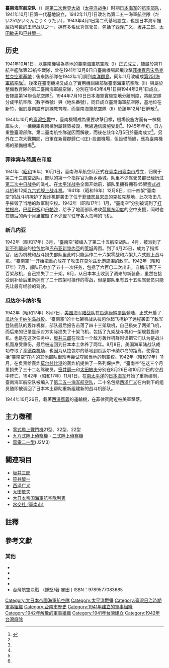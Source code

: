 {{noteTA
|1=zh-hans:瓜达尔卡纳尔; zh-hant:瓜達康納爾;
|2=zh-hans:莫尔兹比; zh-hant:莫士比;
}}
{{Infobox Military Unit
|unit_name=台南海軍航空隊<br><small>{{lang|ja|台南海軍航空隊}}{{ja}}</small>
|image=[[File:RabaulJapaneseEnlistedFighterPilots.jpg|300px]]
|caption=約於1942年6月在[[巴布亚新几内亚|巴布亚新几内亚]][[莱城|莱城]]所拍攝之臺南航空隊下士官飛行員照片。最後列(6人)左起為[[西澤廣義|西澤廣義]]。中列(4人)左起為[[太田敏夫|太田敏夫]]、[[坂井三郎|坂井三郎]]。
|dates=1941年（昭和16年）10月1日－<br>1942年（昭和17年）11月1日
|allegiance={{flagicon|Japan|size=25px}}[[大日本帝國|大日本帝國]]
|branch=[[File:Naval_Ensign_of_Japan.svg|25px]][[大日本帝國海軍|大日本帝國海軍]]
|type=海军航空队
|garrison= [[臺灣|臺灣]][[臺南|臺南]]<br>[[菲律宾|菲律宾]]雷加斯比<br>[[婆罗洲|婆罗洲]][[巴厘巴板|巴厘巴板]]<br>[[巴厘岛|巴厘岛]][[丹帕沙|丹帕沙]]<br>[[新不列颠岛|新不列颠岛]][[拉包尔|拉包尔]]<br>[[巴布亚新几内亚|巴布亚新几内亚]][[莱城_(巴布亚新几内亚)|莱城]]
|battles=[[菲律宾战役_(1941–42)|菲律宾战役]]<br>荷属东印度战役<br>新几内亚战役<br>[[瓜達康納爾島戰役|瓜達康納爾島戰役]]
}}

'''臺南海军航空队'''（{{jpn|j=台南海軍航空隊|hg=たいなんかいぐんこうくうたい|rm=Tainan kaigun kōkūtai|f=y}}）是[[第二次世界大战|第二次世界大战]]（[[太平洋战争|太平洋战争]]）时期[[大日本帝国海军|日本海军]]的[[海軍航空兵|航空部队]]，1941年10月1日第一代基地設立，1942年11月1日改名為第二五一海軍航空隊（だい251かいぐんこうくうたい），1943年4月1日第二代基地設立，也是日本海军裡屈指可数的王牌战队之一，拥有多名优秀驾驶员，包括了[[西泽广义|西泽广义]]、[[坂井三郎|坂井三郎]]、[[太田敏夫|太田敏夫]]和[[笹井醇一|笹井醇一]]。

==历史==
{{expand-section}}
1941年10月1日，以[[臺南機場|臺南機場]]為基地的[[臺南海軍航空隊_(日本海軍)|臺南海軍航空隊]]（I）正式成立，隸屬於第11航空艦隊第23航空戰隊，曾在1941年12月8日自臺南機場起飛攻擊[[菲律賓|菲律賓]][[呂宋島|呂宋島]][[克拉克空軍基地|克拉克空軍基地]]；後來該部隊在1942年1月調到[[南洋群島|南洋群島]]，同年11月改編成[[第251海軍航空隊_(日本海軍)|第251海軍航空隊]]<ref name="tu">{{cite journal|author=杜正宇 |title=〈日治下的臺南機場〉|journal=《臺南文獻》  |issue=創刊號|publisher=臺南市政府文化局 |issn=2227-8168  |pages=27－54頁|date=2012年7月}}</ref>。後來在臺南機場又成立了實用機訓練部隊臺南海軍航空隊（II）與屬於整備教育隊的第二臺南海軍航空隊，分別在1943年4月1日與1944年2月1日成立，皆隸屬第14聯合航空隊<ref name="tu" />。1944年7月10日日本海軍實施空地分離制度，將航空隊分成甲航空隊（數字番號）與{{link-ja|日本海軍乙航空隊|海軍乙航空隊|乙航空隊}}（地名番號），同日成立臺灣海軍航空隊{{NoteTag|1=雖在1944年7月10日便成立，但因為各種因素與[[台灣空戰|臺灣空戰]]影響，11月15日才實際成軍<ref name="tu" />。}}，基地位在新竹，但於臺南設有訓練教育隊，而臺南海軍航空隊（II）於該年12月1日解散<ref name="tu" />。

1944年10月的[[台灣空戰|臺灣空戰]]中，臺南機場成為重要攻擊目標，機場設施方面有一棟機庫失火，一棟機庫與兩棟附屬建築被毀，無線通信設施受創<ref name="tu" />。1945年年初，日方重整臺灣部隊，第二臺南航空隊遂因而解散，而後在該年2月5日於臺南成立{{link-ja|第765海軍航空隊|第七六五海軍航空隊}}<ref name="tu" />。另外在二次大戰期間，日軍在新豐郡歸仁-{庄}-設置機場，但設備簡陋，應為臺南機場的預備機場<ref name="tu" />。

===菲律宾与荷属东印度===
1941年（[[昭和|昭和]]16年）10月1日，臺南海军航空队正式在[[臺南州|臺南州]][[臺南市_(州轄市)|臺南市]]成立，归属于第二十三航空战队，部队的第一个指挥官为新乡英城。队里不少驾驶员都已经历过[[中国抗日战争|第二次中日战争]]的洗礼。在[[太平洋战争|太平洋战争]]全面开始前，部队里拥有拥有45架[[零式战斗机|零式战斗机]]和12架[[九六式舰上战斗机|九六式舰上战斗机]]。1941年（昭和16年）12月8日，四十四架“臺南空”的战斗机掩护了轰炸机群袭击了位于[[菲律宾|菲律宾]][[吕宋|吕宋岛]]的克拉克基地，此次攻击几乎摧毁了当地的敌军制空权。1942年（昭和17年）1月，“臺南空”分别被调到了[[打拉根岛|打拉根岛]]，[[巴厘巴板|巴厘巴板]]和[[丹帕沙|丹帕沙]]，给予了地面部队进攻[[荷属东印度|荷属东印度]]的空中支援，同时也在随后的两个月里摧毁了不少盟军驻守各大岛屿的飞机。

===新几内亚===
1942年（昭和17年）3月，“臺南空”被编入了第二十五航空战队。4月，被派到了[[新不列颠岛|新不列颠岛]]的[[拉包尔|拉包尔]]和[[巴布亚新幾內亞|巴布亚新幾內亞]]的[[莱城_(巴布亚新幾內亞)|莱城]]周围。到了4月25日，{{link-ja|齐藤正久|斎藤正久 (海軍軍人)}}成为了指挥官，因为机械和战斗损失部队里此时只能运作二十六架零战和六架九六式舰上战斗机。“臺南空”一开始把重心放在了攻击在[[莫尔兹比港|莫尔兹比港]]周围的敌军。1942年（昭和17年）7月，部队已参加了五十一次任务，包括了六百〇二次出击，自稱击落了三百架敌机，自己损失了二十架。8月，从日本本土收到了调来的新装备，虽然在接受到补给后重新拥有了二十四架可操作的零战，但是部队里有五十五名驾驶员只能先让最有经验的驾驶。

===瓜达尔卡纳尔岛===
1942年（昭和17年）8月7日，[[美国海军陆战队|美国海军陆战队]]在[[瓜達康納爾島|瓜達康納爾島]]登陆，正式开启了[[瓜达尔卡纳尔岛战役|瓜达尔卡纳尔岛战役]]。“臺南空”的十七架零战从拉包尔起飞掩护了远程袭击了敌军登陆舰队的轰炸机群，部队最后报告击落了四十三架敌机，自己损失了两架飞机，而后来的记录显示对方实际损失了十架飞机，包括了九架战斗机和一架舰载轰炸机。也是在这次任务中，[[坂井三郎|坂井三郎]]在攻击一个敌方轰炸机群时误把它们认为是战斗机而身受重伤，最后被迫回到日本本土休养了两年。8月8日，美国海军陆战队成功夺取了[[霍尼亚拉国际机场|亨德森机场]]，也因为从拉包尔的基地到瓜达尔卡纳尔岛的距离，使得包括“臺南空”在内的其他部队很难再尝试夺回当地的制空权。1942年（昭和17年）11月，在负责给轰炸[[莫尔兹比港|莫尔兹比港]]的轰炸机提供了一系列保护后，“臺南空”在这三个月里损失了三十二名驾驶员，[[笹井醇一|笹井醇一]]和[[太田敏夫|太田敏夫]]分别在8月26日和10月21日的空战中阵亡。1942年（昭和17年）11月1日，在[[南太平洋|南太平洋]]的[[大日本帝国海军|日本海军]]开始了重新编制，臺南海军航空队被编入了[[第251海军航空队_(日本海军)|第二五一海军航空队]]，二十名包括[[西泽广义|西泽广义]]在内剩下的组员随即被调回了日本本土帮助重新组建新的战斗机部队。

1944年10月26日，載著[[西澤廣義|西澤廣義]]的運輸機，在菲律賓附近被美軍擊落。

== 主力機種 ==
* [[零式艦上戰鬥機|零式艦上戰鬥機]]21型、32型、22型
* [[九八式陸上偵察機|九八式陸上偵察機]]・[[月光夜間戰鬥機|二式陸上偵察機]]
* [[雷電戰鬥機|雷電二一型]](J2M3)

==關連項目==
*[[坂井三郎|坂井三郎]]
*[[笹井醇一|笹井醇一]]
*[[西泽广义|西泽广义]]
*[[太田敏夫|太田敏夫]]
*[[大日本帝国海軍航空隊列表|大日本帝国海軍航空隊列表]]
*[[水交社_(臺南市)|水交社 (臺南市)]]

== 註釋 ==
{{NoteFoot}}

==參考文獻==
<references />
=== 其他 ===
*{{lang|ja|航空隊戦史（2001）}}
*{{lang|ja|戦史叢書　海軍航空概史（1976）}}
*{{lang|ja|日本海軍編制事典（2003）}}
*{{lang|ja|日本海軍航空史2（1969）}}
*台灣航空決戰 （鍾堅/著 麥田 ) ISBN：9789577083685

[[Category:大日本帝國海軍航空隊|Category:大日本帝國海軍航空隊]]
[[Category:太平洋戰爭|Category:太平洋戰爭]]
[[Category:臺灣日治時期軍事組織|Category:臺灣日治時期軍事組織]]
[[Category:台南市歷史|Category:台南市歷史]]
[[Category:1941年建立的軍事組織|Category:1941年建立的軍事組織]]
[[Category:1942年解散的軍事組織|Category:1942年解散的軍事組織]]
[[Category:1941年台灣建立|Category:1941年台灣建立]]
[[Category:1942年台灣廢除|Category:1942年台灣廢除]]